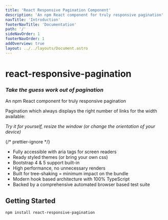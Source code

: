 ```yaml
---
title: 'React Responsive Pagination Component'
description: 'An npm React component for truly responsive pagination'
navTitle: 'Introduction'
footerNavTitle: 'Documentation'
path: '/'
sideNavOrder: 1
footerNavOrder: 1
addOverview: true
layout: ../../layouts/Document.astro
---
```



# react-responsive-pagination

### _Take the guess work out of pagination_

An npm React component for truly responsive pagination

Pagination which always displays the right number of links for the width available:

<BootstrapThemeContainer>
  <PaginationRenderer client:load />
</BootstrapThemeContainer>

_Try it for yourself, resize the window (or change the orientation of your device)_

{/* prettier-ignore */}
<TickList>
  - Fully accessible with aria tags for screen readers  
  - Ready styled themes (or bring your own css)
  - Bootstrap 4 & 5 support built-in
  - High performance, no unnecessary renders
  - Built for tree-shaking = minimum impact on the bundle
  - Modern hook based architecture with 100% TypeScript
  - Backed by a comprehensive automated browser based test suite
</TickList>

## Getting Started

```bash
npm install react-responsive-pagination
```

<ChoiceBlocksContainer>
  <ChoiceBlock
    title="Want ready-styled pagination?"
    ctaLabel="Themed Pagination"
    ctaLink="/themes"
  >
    <ClassicThemeContainer noBottomMargin>
      <PaginationRenderer client:load />
    </ClassicThemeContainer>
  </ChoiceBlock>
  <ChoiceBlock
    title="Already using Bootstrap?"
    ctaLabel="Bootstrap Pagination"
    ctaLink="/bootstrap-pagination"
  >
    <BootstrapThemeContainer noBottomMargin>
      <PaginationRenderer client:load />
    </BootstrapThemeContainer>
  </ChoiceBlock>
  <ChoiceBlock
    title="Want to use custom styles?"
    ctaLabel="Custom Pagination"
    ctaLink="/custom-styled-pagination"
  >
    <CustomStyleContainer noBottomMargin>
      <PaginationRenderer client:load />
    </CustomStyleContainer>
  </ChoiceBlock>
</ChoiceBlocksContainer>
